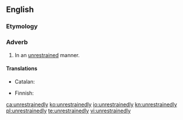 ==English==

===Etymology===
{{suffix|en|unrestrained|ly}}

===Adverb===
{{en-adv}}

# In an [[unrestrained]] manner.

====Translations====
{{trans-top|in unrestrained manner}}
* Catalan: {{t+|ca|desenfrenadament}}
{{trans-mid}}
* Finnish: {{t|fi|hillittömästi}}
{{trans-bottom}}

[[ca:unrestrainedly]]
[[ko:unrestrainedly]]
[[io:unrestrainedly]]
[[kn:unrestrainedly]]
[[pl:unrestrainedly]]
[[te:unrestrainedly]]
[[vi:unrestrainedly]]